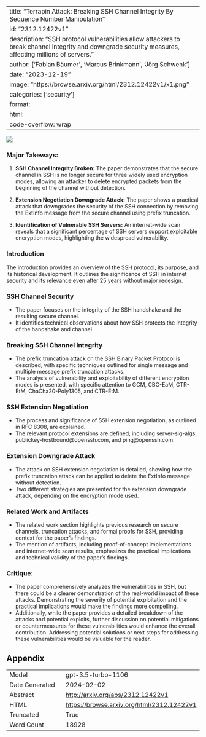 
---
title: "Terrapin Attack: Breaking SSH Channel Integrity By Sequence Number Manipulation"
id: "2312.12422v1"
description: "SSH protocol vulnerabilities allow attackers to break channel integrity and downgrade security measures, affecting millions of servers."
author: ['Fabian Bäumer', 'Marcus Brinkmann', 'Jörg Schwenk']
date: "2023-12-19"
image: "https://browse.arxiv.org/html/2312.12422v1/x1.png"
categories: ['security']
format:
  html:
    code-overflow: wrap
---

![](https://browse.arxiv.org/html/2312.12422v1/x1.png)

### Major Takeways:

1. **SSH Channel Integrity Broken:** The paper demonstrates that the secure channel in SSH is no longer secure for three widely used encryption modes, allowing an attacker to delete encrypted packets from the beginning of the channel without detection.

2. **Extension Negotiation Downgrade Attack:** The paper shows a practical attack that downgrades the security of the SSH connection by removing the ExtInfo message from the secure channel using prefix truncation.

3. **Identification of Vulnerable SSH Servers:** An internet-wide scan reveals that a significant percentage of SSH servers support exploitable encryption modes, highlighting the widespread vulnerability.

### Introduction

The introduction provides an overview of the SSH protocol, its purpose, and its historical development. It outlines the significance of SSH in internet security and its relevance even after 25 years without major redesign.

### SSH Channel Security

- The paper focuses on the integrity of the SSH handshake and the resulting secure channel.
- It identifies technical observations about how SSH protects the integrity of the handshake and channel.

### Breaking SSH Channel Integrity

- The prefix truncation attack on the SSH Binary Packet Protocol is described, with specific techniques outlined for single message and multiple message prefix truncation attacks.
- The analysis of vulnerability and exploitability of different encryption modes is presented, with specific attention to GCM, CBC-EaM, CTR-EtM, ChaCha20-Poly1305, and CTR-EtM.

### SSH Extension Negotiation

- The process and significance of SSH extension negotiation, as outlined in RFC 8308, are explained.
- The relevant protocol extensions are defined, including server-sig-algs, publickey-hostbound@openssh.com, and ping@openssh.com.

### Extension Downgrade Attack

- The attack on SSH extension negotiation is detailed, showing how the prefix truncation attack can be applied to delete the ExtInfo message without detection.
- Two different strategies are presented for the extension downgrade attack, depending on the encryption mode used.

### Related Work and Artifacts

- The related work section highlights previous research on secure channels, truncation attacks, and formal proofs for SSH, providing context for the paper's findings.
- The mention of artifacts, including proof-of-concept implementations and internet-wide scan results, emphasizes the practical implications and technical validity of the paper's findings.

### Critique:

- The paper comprehensively analyzes the vulnerabilities in SSH, but there could be a clearer demonstration of the real-world impact of these attacks. Demonstrating the severity of potential exploitation and the practical implications would make the findings more compelling.
- Additionally, while the paper provides a detailed breakdown of the attacks and potential exploits, further discussion on potential mitigations or countermeasures for these vulnerabilities would enhance the overall contribution. Addressing potential solutions or next steps for addressing these vulnerabilities would be valuable for the reader.

## Appendix

|          |          |
|----------|----------|
| Model     | gpt-3.5-turbo-1106       |
| Date Generated     | 2024-02-02       |
| Abstract | [http://arxiv.org/abs/2312.12422v1](http://arxiv.org/abs/2312.12422v1)        |
| HTML     | [https://browse.arxiv.org/html/2312.12422v1](https://browse.arxiv.org/html/2312.12422v1)       |
| Truncated       | True       |
| Word Count       | 18928       |